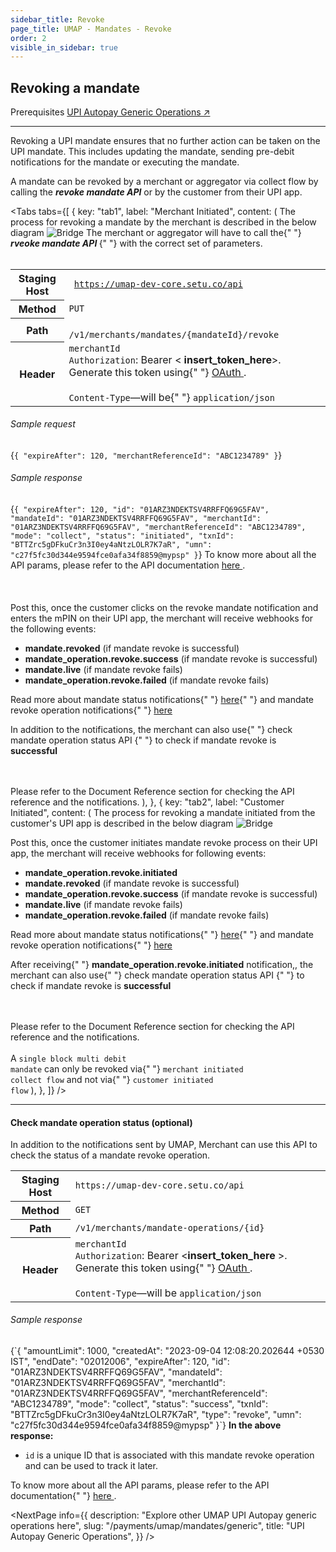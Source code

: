 ```yaml
---
sidebar_title: Revoke
page_title: UMAP - Mandates - Revoke
order: 2
visible_in_sidebar: true
---
```


## Revoking a mandate

<Card padding="nano" shape="rounded" marginBottom="micro" marginTop="micro">
    <Text size="medium" marginBottom="nano" paddingRight="medium" weight="600">
        Prerequisites
    </Text>
    <a href="/payments/umap/mandates/generic">
        UPI Autopay Generic Operations ↗
    </a>
</Card>

<hr class="primary" />

Revoking a UPI mandate ensures that no further action can be taken on the UPI mandate. This includes updating the mandate, sending pre-debit notifications for the mandate or executing the mandate.

A mandate can be revoked by a merchant or aggregator via collect flow by calling the <b><i>revoke mandate API</i></b> or by the customer from their UPI app.

<Tabs
    tabs={[
        {
            key: "tab1",
            label: "Merchant Initiated",
            content: (
                <Text>
                    The process for revoking a mandate by the merchant is
                    described in the below diagram
                    <img
                        src="https://storage.googleapis.com/strapi-assets/latest/update-mandate-merchant-revoke/update-mandate-merchant-revoke.png"
                        alt="Bridge"
                    />
                    The merchant or aggregator will have to call the{" "}
                    <b>
                        <i>rveoke mandate API</i>
                    </b>{" "}
                    with the correct set of parameters. <br></br>
                    <table>
                        <tbody>
                            <tr>
                                <th>Staging Host</th>
                                <td>
                                    <code>
                                        https://umap-dev-core.setu.co/api
                                    </code>
                                </td>
                            </tr>
                            <tr>
                                <th>Method</th>
                                <td>
                                    <code>PUT</code>
                                </td>
                            </tr>
                            <tr>
                                <th>Path</th>
                                <td>
                                    <code>
                                        /v1/merchants/mandates/&#123;mandateId&#125;/revoke
                                    </code>
                                </td>
                            </tr>
                            <tr>
                                <th>Header</th>
                                <td>
                                    <code>merchantId</code>
                                    <br />
                                    <code>Authorization</code>: Bearer &lt;
                                    <b>insert_token_here</b>&gt;. Generate this
                                    token using{" "}
                                    <a
                                        href="/payments/umap/api-integration"
                                        target="_blank"
                                    >
                                        OAuth
                                    </a>
                                    .<br />
                                    <br />
                                    <code>Content-Type</code>—will be{" "}
                                    <code>application/json</code>
                                </td>
                            </tr>
                        </tbody>
                    </table>
                    <h6>Sample request</h6>
                    <CodeBlockWithCopy language="json">
                        {`{
        "expireAfter": 120,
        "merchantReferenceId": "ABC1234789"
}`}
                    </CodeBlockWithCopy>
                    <h6>Sample response</h6>
                    <CodeBlockWithCopy language="json">
                        {`{
        "expireAfter": 120,
        "id": "01ARZ3NDEKTSV4RRFFQ69G5FAV",
        "mandateId": "01ARZ3NDEKTSV4RRFFQ69G5FAV",
        "merchantId": "01ARZ3NDEKTSV4RRFFQ69G5FAV",
        "merchantReferenceId": "ABC1234789",
        "mode": "collect",
        "status": "initiated",
        "txnId": "BTTZrc5gDFkuCr3n3I0ey4aNtzLOLR7K7aR",
        "umn": "c27f5fc30d344e9594fce0afa34f8859@mypsp"
}`}
                    </CodeBlockWithCopy>
                    To know more about all the API params, please refer to the API
                    documentation <a
                        href="/payments/umap/api-reference#/category~mandates/operation~mandates#revoke"
                        target="_blank"
                    >
                        here
                    </a>.<br></br> <br></br>
                    Post this, once the customer clicks on the revoke mandate
                    notification and enters the mPIN on their UPI app, the
                    merchant will receive webhooks for the following events:
                    <ul>
                        <li>
                            <b>mandate.revoked</b> (if mandate revoke is
                            successful)
                        </li>
                        <li>
                            <b>mandate_operation.revoke.success</b> (if mandate
                            revoke is successful)
                        </li>
                        <li>
                            <b>mandate.live</b> (if mandate revoke fails)
                        </li>
                        <li>
                            <b>mandate_operation.revoke.failed</b> (if mandate
                            revoke fails)
                        </li>
                    </ul>
                    <p>
                        Read more about mandate status notifications{" "}
                        <a href="/payments/umap/notifications/mandates">here</a>{" "}
                        and mandate revoke operation notifications{" "}
                        <a href="/payments/umap/notifications/mandates/revoke">
                            here
                        </a>
                    </p>
                    <p>
                        In addition to the notifications, the merchant can also
                        use{" "}
                        <Link href="/payments/umap/mandates/generic/revoke#check-mandate-operation-status">
                            check mandate operation status API
                        </Link>{" "}
                        to check if mandate revoke is <b>successful</b>
                    </p> <br></br>
                    Please refer to the Document Reference section for checking the
                    API reference and the notifications.
                </Text>
            ),
        },
        {
            key: "tab2",
            label: "Customer Initiated",
            content: (
                <Text>
                    The process for revoking a mandate initiated from the
                    customer's UPI app is described in the below diagram
                    <img
                        src="https://storage.googleapis.com/strapi-assets/latest/update-mandate-customer-revoke/update-mandate-customer-revoke.png"
                        alt="Bridge"
                    />
                    <p>
                        Post this, once the customer initiates mandate revoke
                        process on their UPI app, the merchant will receive
                        webhooks for following events:
                    </p>
                    <ul>
                        <li>
                            <b>mandate_operation.revoke.initiated</b>
                        </li>
                        <li>
                            <b>mandate.revoked</b> (if mandate revoke is
                            successful)
                        </li>
                        <li>
                            <b>mandate_operation.revoke.success</b> (if mandate
                            revoke is successful)
                        </li>
                        <li>
                            <b>mandate.live</b> (if mandate revoke fails)
                        </li>
                        <li>
                            <b>mandate_operation.revoke.failed</b> (if mandate
                            revoke fails)
                        </li>
                    </ul>
                    <p>
                        Read more about mandate status notifications{" "}
                        <a href="/payments/umap/notifications/mandates">here</a>{" "}
                        and mandate revoke operation notifications{" "}
                        <a href="/payments/umap/notifications/mandates/revoke">
                            here
                        </a>
                    </p>
                    <p>
                        After receiving{" "}
                        <b>mandate_operation.revoke.initiated</b> notification,,
                        the merchant can also use{" "}
                        <Link href="/payments/umap/mandates/generic/revoke#check-mandate-operation-status">
                            check mandate operation status API
                        </Link>{" "}
                        to check if mandate revoke is <b>successful</b>
                    </p> <br></br>
                    Please refer to the Document Reference section for checking the
                    API reference and the notifications. <br></br>
                    <Callout type="warning">
                        A <code>single block multi debit mandate</code> can only
                        be revoked via{" "}
                        <code>merchant initiated collect flow</code> and not via{" "}
                        <code>customer initiated flow</code>
                    </Callout>
                </Text>
            ),
        },
    ]}
/>

<hr class="tertiary" />

#### Check mandate operation status (optional)

In addition to the notifications sent by UMAP, Merchant can use this API to check the status of a mandate revoke operation.

<table>
    <tbody>
        <tr>
            <th>Staging Host</th>
            <td>
                <code>https://umap-dev-core.setu.co/api</code>
            </td>
        </tr>
        <tr>
            <th>Method</th>
            <td>
                <code>GET</code>
            </td>
        </tr>
        <tr>
            <th>Path</th>
            <td>
                <code>/v1/merchants/mandate-operations/&#123;id&#125;</code>
            </td>
        </tr>
        <tr>
            <th>Header</th>
            <td>
                <code>merchantId</code>
                <br />
                <code>Authorization</code>: Bearer &lt;<b>insert_token_here</b>
                &gt;. Generate this token using{" "}
                <a href="/payments/umap/api-integration" target="_blank">
                    OAuth
                </a>
                .<br />
                <br />
                <code>Content-Type</code>—will be <code>application/json</code>
            </td>
        </tr>
    </tbody>
</table>

<h6>Sample response</h6>
<CodeBlockWithCopy language="json">
    {`{
  "amountLimit": 1000,
  "createdAt": "2023-09-04 12:08:20.202644 +0530 IST",
  "endDate": "02012006",
  "expireAfter": 120,
  "id": "01ARZ3NDEKTSV4RRFFQ69G5FAV",
  "mandateId": "01ARZ3NDEKTSV4RRFFQ69G5FAV",
  "merchantId": "01ARZ3NDEKTSV4RRFFQ69G5FAV",
  "merchantReferenceId": "ABC1234789",
  "mode": "collect",
  "status": "success",
  "txnId": "BTTZrc5gDFkuCr3n3I0ey4aNtzLOLR7K7aR",
  "type": "revoke",
  "umn": "c27f5fc30d344e9594fce0afa34f8859@mypsp"
}`}
</CodeBlockWithCopy>
<b>In the above response:</b>
<ul>
    <li>
        <code>id</code> is a unique ID that is associated with this mandate
        revoke operation and can be used to track it later.
    </li>
</ul>

<p>
    To know more about all the API params, please refer to the API documentation{" "}
    <a
        href="/payments/umap/api-reference#/category~mandates/operation~mandates#fetchMandateOperationById"
        target="_blank"
    >
        here
    </a>
    .
</p>

<NextPage
    info={{
        description: "Explore other UMAP UPI Autopay generic operations here",
        slug: "/payments/umap/mandates/generic",
        title: "UPI Autopay Generic Operations",
    }}
/>
